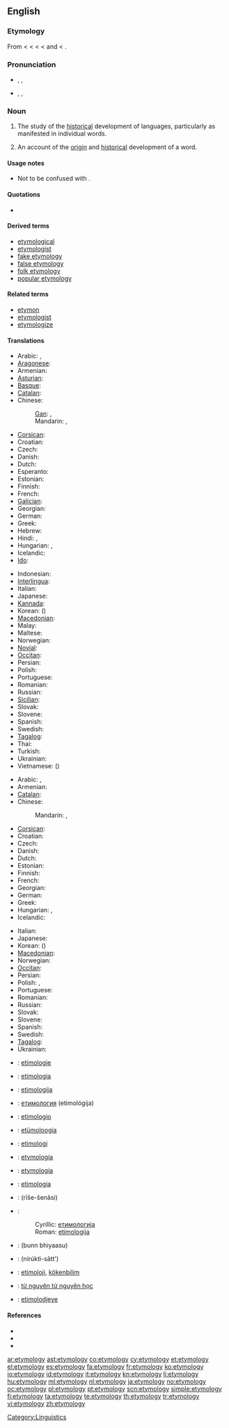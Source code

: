 {{wikipedia}}
{{selfref|For etymology on Wiktionary, see [[Wiktionary:Etymology]].}}
==English==

===Etymology===
From {{etyl|enm}} {{term|etimologie|lang=enm}} < {{etyl|fro}} {{term|ethimologie|lang=fro}} < {{etyl|la}} {{term|etymologia|lang=la}} < {{etyl|grc}} {{term|sc=polytonic|ἐτυμολογία|tr=etumologia|lang=grc}} < {{term|sc=polytonic|ἔτυμον|tr=etumon||true sense}} and {{term|sc=polytonic|-λογία|tr=-logia||study of}} < {{term|sc=polytonic|λόγος|tr=logos}}.

===Pronunciation===
* {{a|RP}} {{enPR|ĕt"ə-mŏl'ə-jē}}, {{IPA|/ˌɛt.ɪˈmɒl.ə.dʒi/}}, {{SAMPA|/%Et.I"mQl.@.dZi/}}
* {{a|GenAm}} {{enPR|ĕt"ə-mŏl'ə-jē}}, {{IPA|/ˌɛtəˈmɑlədʒi/}}, {{SAMPA|/%Et@"mAl@dZi/}}

===Noun===
{{en-noun|etymologies}}

# {{uncountable}} The study of the [[historical]] development of languages, particularly as manifested in individual words.
# {{countable}} An account of the [[origin]] and [[historical]] development of a word.

====Usage notes====
* Not to be confused with {{term|entomology|lang=en}}.

====Quotations====
* {{seeCites}}

====Derived terms====
* [[etymological]]
* [[etymologist]]
* [[fake etymology]]
* [[false etymology]]
* [[folk etymology]]
* [[popular etymology]]

====Related terms====
* [[etymon]]
* [[etymologist]]
* [[etymologize]]

====Translations====
{{trans-top|study of the historical development of languages, particularly of individual words}}
* Arabic: {{t|ar|تأثيل|m|tr=ta'thiil}},  {{t-|ar|اشتقاق|m|tr='ishtiqaaq}}
* [[Aragonese]]: {{t-|an|etimolochía|f|xs=Aragonese}}
* Armenian: {{t|hy|ստուգաբանություն|tr=stugabanut'yun}}
* [[Asturian]]: {{t+|ast|etimoloxía|f|xs=Asturian}}
* [[Basque]]: {{t-|eu|etimologia|xs=Basque}}
* [[Catalan]]: {{t+|ca|etimologia|f}}
* Chinese:
*: [[Gan]]: {{tø|gan|語源學|sc=Hans}}, {{tø|gan|语源学|tr=ngi3 ngion4 hok6|sc=Hans}}
*: Mandarin: {{t|cmn|語源學|sc=Hani}}, {{t|cmn|语源学|tr=yǔyuánxué|sc=Hani}}
* [[Corsican]]: {{t+|co|etimulugia|xs=Corsican}}
* Croatian: {{t+|hr|etimologija|f|alt=etimològija}}
* Czech: {{t+|cs|etymologie|f}}
* Danish: {{t-|da|etymologi|c}}
* Dutch: {{t+|nl|etymologie|f}}
* Esperanto: {{t|eo|etimologio|xs=Esperanto}}
* Estonian: {{t|et|etümoloogia}}
* Finnish: {{t+|fi|etymologia}}
* French: {{t+|fr|étymologie|f}}
* [[Galician]]: {{t+|gl|etimoloxía|f|xs=Galician}}
* Georgian: {{t|ka|ეტიმოლოგია|tr=etimologia|sc=Geor|xs=Georgian}}
* German: {{t+|de|Etymologie|f}}
* Greek: {{t+|el|ετυμολογία|f|tr=etymología}}
* Hebrew: {{t+|he|אטימולוגיה|f|tr=etimologia}}
* Hindi: {{t|hi|व्युत्पत्ति|tr=vyutpatti|xs=Hindi}}, {{t|hi|व्युत्पत्तिशास्त्र|tr=vyutpattiśāstr|xs=Hindi}}
* Hungarian: {{t+|hu|etimológia}}, {{t|hu|szófejtés}}
* Icelandic: {{t+|is|orðsifjafræði|f}}
* [[Ido]]: {{t|io|etimologio|xs=Ido}}
{{trans-mid}}
* Indonesian: {{t+|id|etimologi|xs=Indonesian}}
* [[Interlingua]]: {{t-|ia|etymologia|xs=Interlingua}}
* Italian: {{t+|it|etimologia|f}}
* Japanese: {{t|ja|語源学|tr=[[ごげんがく]], gogengaku}}
* [[Kannada]]: {{t|kn|ಪದದ ಹಿನ್ನೆಲೆ|tr=padada hinnele|sc=Knda|xs=Kannada}}
* Korean: {{t+|ko|어원학|tr=eowonhak|sc=Hang}}  ({{t|ko|語源學|sc=Hani}})
* [[Macedonian]]: {{t-|mk|етимологија|f|tr=etimológija}}
* Malay: {{t-|ms|etimologi|xs=Malay}}
* Maltese: {{t|mt|etimoloġija|f|xs=Maltese}}
* Norwegian: {{t+|no|etymologi|m}}
* [[Novial]]: {{tø|nov|etimologia}}
* [[Occitan]]: {{t+|oc|etimologia|f|xs=Occitan}}
* Persian: {{t-|fa|ریشه‌شناسی|tr=rišešenâsi|xs=Persian}}
* Polish: {{t+|pl|etymologia|f}}
* Portuguese: {{t+|pt|etimologia|f}}
* Romanian: {{t+|ro|etimologie|f}}
* Russian: {{t+|ru|этимология|f|tr=etimológija}}
* [[Sicilian]]: {{t+|scn|etimoluggìa|f|xs=Sicilian}}
* Slovak: {{t-|sk|etymológia|f}}
* Slovene: {{t+|sl|etimologija|f}}
* Spanish: {{t+|es|etimología|f}}
* Swedish: {{t+|sv|etymologi|c}}
* [[Tagalog]]: {{t|tl|etimolohiya|xs=Tagalog}}
* Thai: {{t-|th|นิรุกติศาสตร์|tr=níróoktì sàat}}
* Turkish: {{t+|tr|etimoloji}}
* Ukrainian: {{t|uk|етимологія|f|tr=etymolóhija|xs=Ukrainian}}
* Vietnamese: {{t|vi|từ nguyên học|xs=Vietnamese}} ({{t|vi|語源學|sc=Hani|xs=Vietnamese}})
{{trans-bottom}}

{{trans-top|account of the origin and historical development of a word}}
* Arabic: {{t|ar|تأثيل|m|tr=ta'thiil}},  {{t-|ar|اشتقاق|m|tr='ishtiqaaq}}
* Armenian: {{t|hy|ստուգաբանություն|tr=stugabanut'yun}}
* [[Catalan]]: {{t+|ca|etimologia|f}}
* Chinese:
*: Mandarin: {{t-|cmn|語源|sc=Hani}},  {{t-|cmn|语源|tr=yǔyuán|sc=Hani}}
* [[Corsican]]: {{t+|co|etimulugia|xs=Corsican}}
* Croatian: {{t+|hr|etimologija|f|alt=etimològija}}
* Czech: {{t+|cs|etymologie|f}}
* Danish: {{t-|da|etymologi|c}}
* Dutch: {{t+|nl|etymologie|f}}
* Estonian: {{t|et|etümoloogia}}
* Finnish: {{t+|fi|etymologia}}
* French: {{t+|fr|étymologie|f}}
* Georgian: {{t|ka|ეტიმოლოგია|tr=etimologia|sc=Geor|xs=Georgian}}
* German: {{t+|de|Etymologie|f}}
* Greek: {{t+|el|ετυμολογία|f|tr=etymología}}
* Hungarian: {{t+|hu|etimológia}}, {{t|hu|szófejtés}}
* Icelandic: {{t-|is|orðsifjar|f|p}}
{{trans-mid}}
* Italian: {{t+|it|etimologia|f}}
* Japanese: {{t+|ja|語源|tr=ごげん, gogen}}
* Korean: {{t-|ko|어원|tr=eoweon|sc=Hang}} ({{t-|ko|語源|sc=Hani}})
* [[Macedonian]]: {{t-|mk|етимологија|f|tr=etimológija}}
* Norwegian: {{t+|no|etymologi|m}}
* [[Occitan]]: {{t+|oc|etimologia|f|xs=Occitan}}
* Persian: {{t-|fa|ریشه‌شناسی|tr=rišešenâsi|xs=Persian}}
* Polish: {{t+|pl|etymologia|f}}, {{t+|pl|źródłosłów|m}}
* Portuguese: {{t+|pt|etimologia|f}}
* Romanian: {{t+|ro|etimologie|f}}
* Russian: {{t+|ru|этимология|f|tr=etimológija}}
* Slovak: {{t-|sk|etymológia|f}}
* Slovene: {{t+|sl|etimologija|f}}
* Spanish: {{t+|es|etimología|f}}
* Swedish: {{t+|sv|etymologi|c}}
* [[Tagalog]]: {{t|tl|etimolohiya|xs=Tagalog}}
* Ukrainian: {{t|uk|етимологія|f|tr=etymolóhija|xs=Ukrainian}}
{{trans-bottom}}

{{checktrans-top}}
* {{ttbc|Afrikaans}}: [[etimologie]]
* {{ttbc|Basque}}: [[etimologia]]
* {{ttbc|Bosnian}}: [[etimologija#Bosnian|etimologija]] {{f}}
* {{ttbc|Bulgarian}}: [[етимология]] (etimológija) {{f}}
* {{ttbc|Esperanto}}: [[etimologio]]
* {{ttbc|Estonian}}: [[etümoloogia]]
* {{ttbc|Indonesian}}: [[etimologi]]
* {{ttbc|Interlingua}}: [[etymologia]]
{{trans-mid}}
* {{ttbc|Latin}}: [[etymologia]] {{f}}
* {{ttbc|Novial}}: [[etimologia]]
* {{ttbc|Persian}}: {{fa-Arab|[[ریشه‌شناسی]]}} (rīše-šenâsi)
* {{ttbc|Serbian}}:
*: Cyrillic: [[етимологија#Serbian|етимологија]] {{f}}
*: Roman: [[etimologija#Serbian|etimologija]] {{f}}
* {{ttbc|Sindhi}}: {{sd-Arab|[[بُڻڀياسُ]]}} (bunn bhiyaasu) {{m}}
* {{ttbc|Thai}}: {{Thai|[[นิรุกติศาสตร์]]}} (nírúktì-sātt')
* {{ttbc|Turkish}}: [[etimoloji]], [[kökenbilim]]
* {{ttbc|Vietnamese}}: [[từ nguyên từ nguyên học]]
* {{ttbc|Walloon}}: [[etimolodjeye]]
{{trans-bottom}}

====References====
* {{R:American Heritage 2000|etymology}}
* {{R:Dictionary.com|etymology}}
* {{R:WordNet 2003|etymology}}

[[Category:Linguistics]]

[[ar:etymology]]
[[ast:etymology]]
[[co:etymology]]
[[cy:etymology]]
[[et:etymology]]
[[el:etymology]]
[[es:etymology]]
[[fa:etymology]]
[[fr:etymology]]
[[ko:etymology]]
[[io:etymology]]
[[id:etymology]]
[[it:etymology]]
[[kn:etymology]]
[[li:etymology]]
[[hu:etymology]]
[[ml:etymology]]
[[nl:etymology]]
[[ja:etymology]]
[[no:etymology]]
[[oc:etymology]]
[[pl:etymology]]
[[pt:etymology]]
[[scn:etymology]]
[[simple:etymology]]
[[fi:etymology]]
[[ta:etymology]]
[[te:etymology]]
[[th:etymology]]
[[tr:etymology]]
[[vi:etymology]]
[[zh:etymology]]